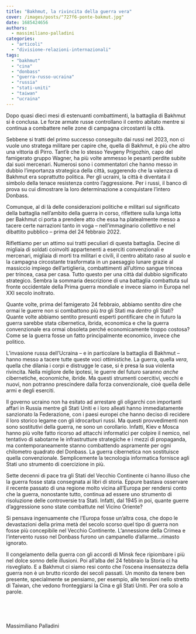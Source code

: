 ```yaml
---
title: "Bakhmut, la rivincita della guerra vera"
cover: /images/posts/"727f6-ponte-bakmut.jpg"
date: 1685424656
authors:
  - massimiliano-palladini
categories: 
  - "articoli"
  - "divisione-relazioni-internazionali"
tags: 
  - "bakhmut"
  - "cina"
  - "donbass"
  - "guerra-russo-ucraina"
  - "russia"
  - "stati-uniti"
  - "taiwan"
  - "ucraina"
---
```


Dopo quasi dieci mesi di estenuanti combattimenti, la battaglia di Bakhmut si è conclusa. Le forze armate russe controllano il centro abitato mentre si continua a combattere nelle zone di campagna circostanti la città.

Sebbene si tratti del primo successo conseguito dai russi nel 2023, non ci vuole uno stratega militare per capire che, quella di Bakhmut, è più che altro una vittoria di Pirro. Tant’è che lo stesso Yevgeny Prigozhin, capo del famigerato gruppo Wagner, ha più volte ammesso le pesanti perdite subite dai suoi mercenari. Numerosi sono i commentatori che hanno messo in dubbio l’importanza strategica della città, suggerendo che la valenza di Bakhmut era soprattutto politica. Per gli ucraini, la città è diventata il simbolo della tenace resistenza contro l’aggressione. Per i russi, il banco di prova su cui dimostrare la loro determinazione a conquistare l’intero Donbass.

Comunque, al di là delle considerazioni politiche e militari sul significato della battaglia nell’ambito della guerra in corso, riflettere sulla lunga lotta per Bakhmut ci porta a prendere atto che essa ha platealmente messo a tacere certe narrazioni tanto in voga – nell’immaginario collettivo e nel dibattito pubblico – prima del 24 febbraio 2022.

Riflettiamo per un attimo sui tratti peculiari di questa battaglia. Decine di migliaia di soldati coinvolti appartenenti a eserciti convenzionali e mercenari, migliaia di morti tra militari e civili, il centro abitato raso al suolo e la campagna circostante trasformata in un paesaggio lunare grazie al massiccio impiego dell’artiglieria, combattimenti all’ultimo sangue trincea per trincea, casa per casa. Tutto questo per una città dal dubbio significato strategico. Sembra la sommaria descrizione di una battaglia combattuta sul fronte occidentale della Prima guerra mondiale e invece siamo in Europa nel XXI secolo inoltrato.

Quante volte, prima del famigerato 24 febbraio, abbiamo sentito dire che ormai le guerre non si combattono più _tra_ gli Stati ma _dentro_ gli Stati? Quante volte abbiamo sentito presunti esperti pontificare che in futuro la guerra sarebbe stata cibernetica, ibrida, economica e che la guerra convenzionale era ormai obsoleta perché economicamente troppo costosa? Come se la guerra fosse un fatto principalmente economico, invece che politico.

L’invasione russa dell’Ucraina – e in particolare la battaglia di Bakhmut – hanno messo a tacere tutte queste voci ottimistiche. La guerra, quella _vera_, quella che dilania i corpi e distrugge le case, si è presa la sua violenta rivincita. Nella migliore delle ipotesi, le guerre del futuro saranno _anche_ cibernetiche, economiche, ibride. Ma questi strumenti coercitivi, vecchi e nuovi, non potranno prescindere dalla forza convenzionale, cioè quella delle armi e degli eserciti.

Il governo ucraino non ha esitato ad arrestare gli oligarchi con importanti affari in Russia mentre gli Stati Uniti e i loro alleati hanno immediatamente sanzionato la Federazione, con i paesi europei che hanno deciso di recidere il loro storico legame con gli idrocarburi russi. Ma questi provvedimenti non sono sostitutivi della guerra, ne sono un corollario. Infatti, Kiev e Mosca hanno più volte fatto ricorso ad attacchi informatici per colpire il nemico, nel tentativo di sabotarne le infrastrutture strategiche e i mezzi di propaganda, ma contemporaneamente stanno combattendo aspramente per ogni chilometro quadrato del Donbass. La guerra cibernetica non sostituisce quella convenzionale. Semplicemente la tecnologia informatica fornisce agli Stati uno strumento di coercizione in più.

Sette decenni di pace tra gli Stati del Vecchio Continente ci hanno illuso che la guerra fosse stata consegnata ai libri di storia. Eppure bastava osservare il recente passato di una regione molto vicina all’Europa per rendersi conto che la guerra, nonostante tutto, continua ad essere uno strumento di risoluzione delle controversie tra Stati. Infatti, dal 1945 in poi, quante guerre d’aggressione sono state combattute nel Vicino Oriente?

Si pensava ingenuamente che l’Europa fosse un’altra cosa, che dopo le devastazioni della prima metà del secolo scorso quel tipo di guerra non fosse più concepibile nel Vecchio Continente. L’annessione della Crimea e l’intervento russo nel Donbass furono un campanello d’allarme...rimasto ignorato.

Il congelamento della guerra con gli accordi di Minsk fece ripiombare i più nel dolce sonno delle illusioni. Poi all’alba del 24 febbraio la Storia ci ha risvegliato. E a Bakhmut ci siamo resi conto che l’oscena insensatezza della guerra non è un brutto ricordo dei secoli passati. Un monito da tenere ben presente, specialmente se pensiamo, per esempio, alle tensioni nello stretto di Taiwan, che vedono fronteggiarsi la Cina e gli Stati Uniti. Per ora solo a parole.

 

 

Massimiliano Palladini
